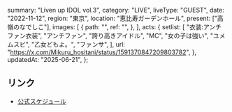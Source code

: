   summary: "Liven up IDOL vol.3",
  category: "LIVE",
  liveType: "GUEST",
  date: "2022-11-12",
  region: "東京",
  location: "恵比寿ガーデンホール",
  present: ["高嶺のなでしこ"],
  images: [
    {
      path: "",
      ref: "",
    },
  ],
  acts: {
    setlist: [
      "衣装:アンチファン衣装",
      "アンチファン",
      "誇り高きアイドル",
      "MC",
      "女の子は強い",
      "ユメムスビ",
      "乙女どもよ。",
      "ファンサ",
    ],
    url: "https://x.com/Mikuru_hositani/status/1591370847209803782",
  },
  updatedAt: "2025-06-21",
};

## リンク

- [公式スケジュール](https://takanenonadeshiko.jp/?p=555)
